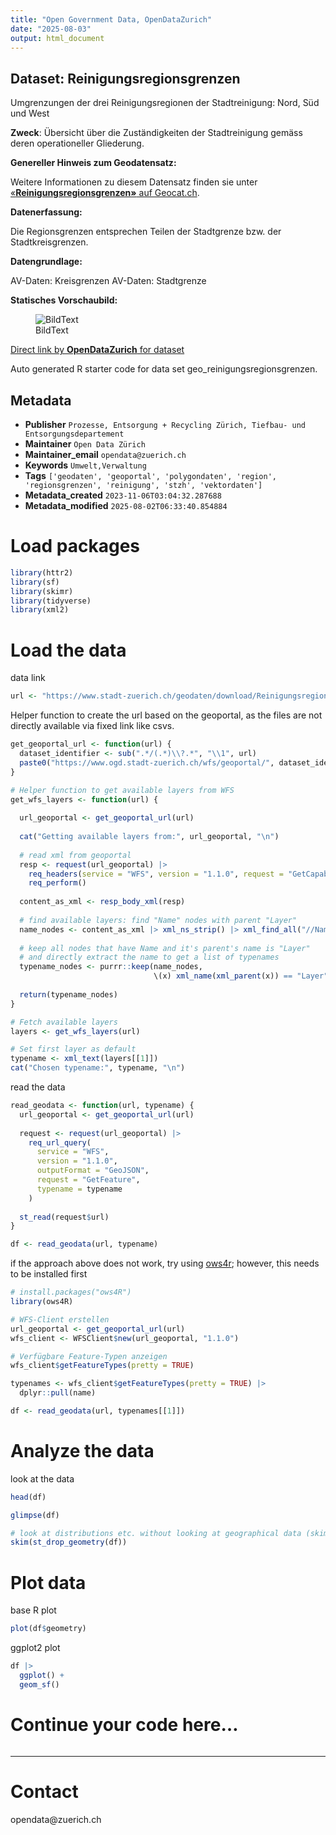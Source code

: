 ```yaml
---
title: "Open Government Data, OpenDataZurich"
date: "2025-08-03"
output: html_document
---
```


## Dataset: Reinigungsregionsgrenzen

Umgrenzungen der drei Reinigungsregionen der Stadtreinigung: Nord, Süd und West

**Zweck**: Übersicht über die Zuständigkeiten der Stadtreinigung gemäss deren operationeller Gliederung.

**Genereller Hinweis zum Geodatensatz:**


Weitere Informationen zu diesem Datensatz finden sie unter [«**Reinigungsregionsgrenzen»** auf Geocat.ch](https://www.geocat.ch/geonetwork/srv/ger/catalog.search#/metadata/3de97f70-6637-2f28-7bca-19a3e764604c).				
			   

**Datenerfassung:**

Die Regionsgrenzen entsprechen Teilen der Stadtgrenze bzw. der Stadtkreisgrenzen.

**Datengrundlage:**

AV-Daten: Kreisgrenzen
AV-Daten: Stadtgrenze

**Statisches Vorschaubild:**

![BildText](https://www.gis.stadt-zuerich.ch/zueriplan_docs/geocat/3de97f70-6637-2f28-7bca-19a3e764604c.png)



[Direct link by **OpenDataZurich** for dataset](https://data.stadt-zuerich.ch/dataset/geo_reinigungsregionsgrenzen)

Auto generated R starter code for data set geo_reinigungsregionsgrenzen.

## Metadata

- **Publisher** `Prozesse, Entsorgung + Recycling Zürich, Tiefbau- und Entsorgungsdepartement`
- **Maintainer** `Open Data Zürich`
- **Maintainer_email** `opendata@zuerich.ch`
- **Keywords** `Umwelt,Ver­walt­ung`
- **Tags** `['geodaten', 'geoportal', 'polygondaten', 'region', 'regionsgrenzen', 'reinigung', 'stzh', 'vektordaten']`
- **Metadata_created** `2023-11-06T03:04:32.287688`
- **Metadata_modified** `2025-08-02T06:33:40.854884`


# Load packages

```r
library(httr2)
library(sf)
library(skimr)
library(tidyverse)
library(xml2)
```

# Load the data

data link
```r
url <- "https://www.stadt-zuerich.ch/geodaten/download/Reinigungsregionsgrenzen?format=geojson_link"
```


Helper function to create the url based on the geoportal, as the files are not directly available via fixed link like csvs.
```r
get_geoportal_url <- function(url) {
  dataset_identifier <- sub(".*/(.*)\\?.*", "\\1", url)
  paste0("https://www.ogd.stadt-zuerich.ch/wfs/geoportal/", dataset_identifier)
}
```

```r
# Helper function to get available layers from WFS
get_wfs_layers <- function(url) {
  
  url_geoportal <- get_geoportal_url(url)
  
  cat("Getting available layers from:", url_geoportal, "\n")
  
  # read xml from geoportal
  resp <- request(url_geoportal) |> 
    req_headers(service = "WFS", version = "1.1.0", request = "GetCapabilities") |> 
    req_perform()
  
  content_as_xml <- resp_body_xml(resp)
  
  # find available layers: find "Name" nodes with parent "Layer"
  name_nodes <- content_as_xml |> xml_ns_strip() |> xml_find_all("//Name")
  
  # keep all nodes that have Name and it's parent's name is "Layer"
  # and directly extract the name to get a list of typenames
  typename_nodes <- purrr::keep(name_nodes,
                                \(x) xml_name(xml_parent(x)) == "Layer")
  
  return(typename_nodes)
}

# Fetch available layers
layers <- get_wfs_layers(url)

# Set first layer as default
typename <- xml_text(layers[[1]])
cat("Chosen typename:", typename, "\n")
```

read the data
```r
read_geodata <- function(url, typename) {
  url_geoportal <- get_geoportal_url(url)
  
  request <- request(url_geoportal) |>
    req_url_query(
      service = "WFS",
      version = "1.1.0",
      outputFormat = "GeoJSON",
      request = "GetFeature",
      typename = typename
    )
  
  st_read(request$url)
}

df <- read_geodata(url, typename)
```

if the approach above does not work, try using [ows4r](https://eblondel.github.io/ows4R/); however, this needs to be installed first
```r
# install.packages("ows4R")
library(ows4R)

# WFS-Client erstellen
url_geoportal <- get_geoportal_url(url)
wfs_client <- WFSClient$new(url_geoportal, "1.1.0")

# Verfügbare Feature-Typen anzeigen
wfs_client$getFeatureTypes(pretty = TRUE)

typenames <- wfs_client$getFeatureTypes(pretty = TRUE) |> 
  dplyr::pull(name)

df <- read_geodata(url, typenames[[1]])
```

# Analyze the data

look at the data
```r
head(df)
```

```r
glimpse(df)
```

```r
# look at distributions etc. without looking at geographical data (skim cannot deal with geometries)
skim(st_drop_geometry(df))
```

# Plot data

base R plot
```r
plot(df$geometry)
```

ggplot2 plot
```r
df |>
  ggplot() +
  geom_sf()
```

# Continue your code here...

```r

```

------------------------------------------------------------------------

# Contact

opendata@zuerich.ch
